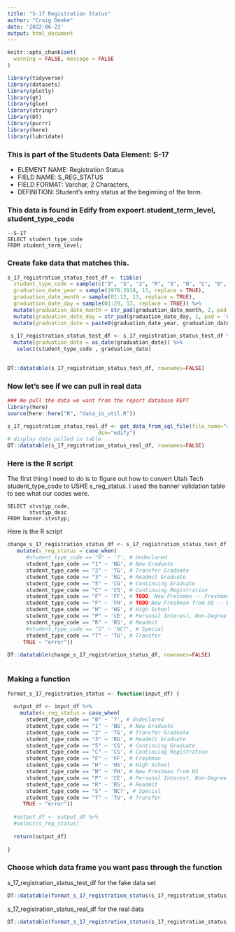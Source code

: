 ```yaml
---
title: "S-17 Registration Status"
author: "Craig Demke"
date: '2022-06-23'
output: html_document
---
```


```r
knitr::opts_chunk$set(
  warning = FALSE, message = FALSE
)
```

```r
library(tidyverse)
library(datasets)
library(plotly)
library(gt)
library(glue)
library(stringr)
library(DT)
library(purrr)
library(here)
library(lubridate)
```
### This is part of the Students Data Element: S-17
* ELEMENT NAME: Registration Status 
* FIELD NAME: S_REG_STATUS 
* FIELD FORMAT: Varchar, 2 Characters,  
* DEFINITION: Student's entry status at the beginning of the term.

### This data is found in Edify from expoert.student_term_level, student_type_code
```{}
--S-17
SELECT student_type_code
FROM student_term_level;
```


### Create fake data that matches this.

```r
s_17_registration_status_test_df <- tibble(
  student_type_code = sample(c("3", "S", "2", "R", "5", "N", "C", "0", "P", "H", "1", "F", "T"), 13, replace = FALSE),
  graduation_date_year = sample(1978:2010, 13, replace = TRUE),
  graduation_date_month = sample(01:12, 13, replace = TRUE),
  graduation_date_day = sample(01:29, 13, replace = TRUE)) %>% 
  mutate(graduation_date_month = str_pad(graduation_date_month, 2, pad = '0')) %>% 
  mutate(graduation_date_day = str_pad(graduation_date_day, 2, pad = '0')) %>% 
  mutate(graduation_date = paste0(graduation_date_year, graduation_date_month, graduation_date_day))
 
 s_17_registration_status_test_df <- s_17_registration_status_test_df %>% 
  mutate(graduation_date = as_date(graduation_date)) %>% 
   select(student_type_code , graduation_date)
  

DT::datatable(s_17_registration_status_test_df, rownames=FALSE)
```

### Now let's see if we can pull in real data

```r
### We pull the data we want from the report database REPT 
library(here)
source(here::here("R", "data_io_util.R"))

s_17_registration_status_real_df <- get_data_from_sql_file(file_name="s_17.sql",
                             dsn="edify")
# display data pulled in table
DT::datatable(s_17_registration_status_real_df, rownames=FALSE)
```


### Here is the R script

The first thing I need to do is to figure out how to convert Utah Tech student_type_code to USHE s_reg_status. I used the banner validation table to see what our codes were. 

```{}
SELECT stvstyp_code,
       stvstyp_desc
FROM banner.stvstyp;
```

Here is the R script
```r

change_s_17_registration_status_df <- s_17_registration_status_test_df %>%
   mutate(s_reg_status = case_when(
      #student_type_code == "0" ~ '?', # Undeclared
      student_type_code == "1" ~ 'NG', # New Graduate
      student_type_code == "2" ~ 'TG', # Transfer Graduate
      student_type_code == "3" ~ 'RG', # Readmit Graduate
      student_type_code == "5" ~ 'CG', # Continuing Graduate
      student_type_code == "C" ~ 'CS', # Continuing Registration
      student_type_code == "F" ~ 'FF', # TODO  New Freshmen -- Freshman start date > than 1 year since high school grad date
      student_type_code == "F" ~ 'FH', # TODO New Freshman from HS -- based on grad date within 1 year of high school grad date
      student_type_code == "H" ~ 'HS', # High School
      student_type_code == "P" ~ 'CE', # Personal Interest, Non-Degree
      student_type_code == "R" ~ 'RS', # Readmit
      #student_type_code == "S" ~ 'NC?', # Special
      student_type_code == "T" ~ 'TU', # Transfer
     TRUE ~ "error"))
  
DT::datatable(change_s_17_registration_status_df, rownames=FALSE)



```

### Making a function

```r

format_s_17_registration_status <- function(input_df) {
  
  output_df <- input_df %>%  
    mutate(s_reg_status = case_when(
      student_type_code == "0" ~ '?', # Undeclared
      student_type_code == "1" ~ 'NG', # New Graduate
      student_type_code == "2" ~ 'TG', # Transfer Graduate
      student_type_code == "3" ~ 'RG', # Readmit Graduate
      student_type_code == "5" ~ 'CG', # Continuing Graduate
      student_type_code == "C" ~ 'CS', # Continuing Registration
      student_type_code == "F" ~ 'FF', # Freshman
      student_type_code == "H" ~ 'HS', # High School
      student_type_code == "N" ~ 'FH', # New Freshman from HS
      student_type_code == "P" ~ 'CE', # Personal Interest, Non-Degree
      student_type_code == "R" ~ 'RS', # Readmit
      student_type_code == "S" ~ 'NC?', # Special
      student_type_code == "T" ~ 'TU', # Transfer
     TRUE ~ "error"))
  
  #output_df <- output_df %>% 
  #select(s_reg_status)
  
  return(output_df)
  
}
```
### Choose which data frame you want pass through the function 

s_17_registration_status_test_df for the fake data set
```r
DT::datatable(format_s_17_registration_status(s_17_registration_status_test_df), rownames=FALSE)
```

s_17_registration_status_real_df for the real data
```r
DT::datatable(format_s_17_registration_status(s_17_registration_status_real_df), rownames=FALSE)
```
